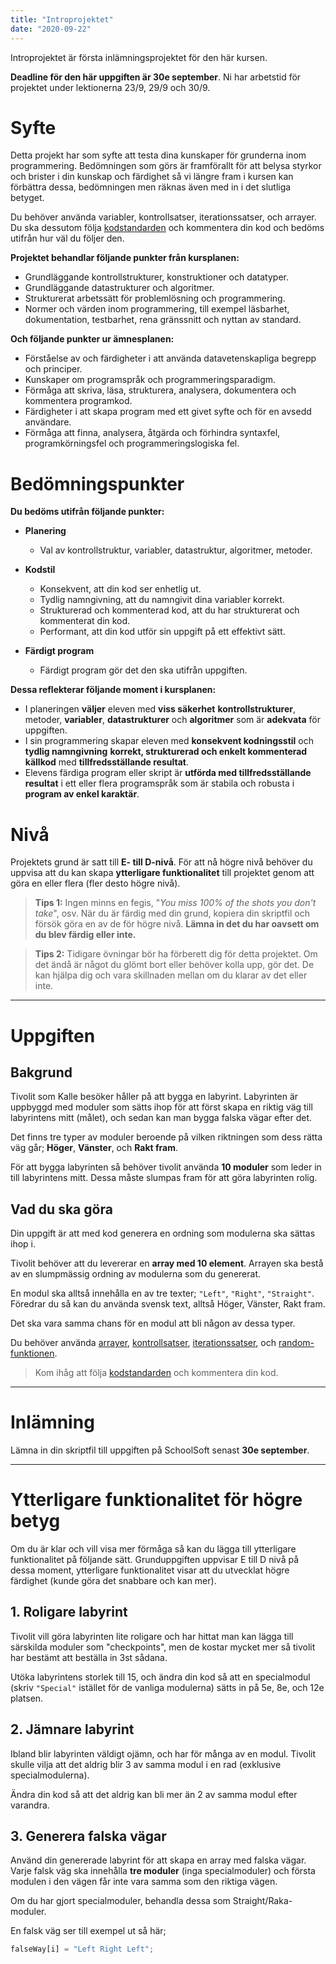 ```yaml
---
title: "Introprojektet"
date: "2020-09-22"
---
```


Introprojektet är första inlämningsprojektet för den här kursen.

**Deadline för den här uppgiften är 30e september**. Ni har arbetstid för projektet under lektionerna 23/9, 29/9 och 30/9.

# Syfte

Detta projekt har som syfte att testa dina kunskaper för grunderna inom programmering. Bedömningen som görs är framförallt för att belysa styrkor och brister i din kunskap och färdighet så vi längre fram i kursen kan förbättra dessa, bedömningen men räknas även med in i det slutliga betyget.

Du behöver använda variabler, kontrollsatser, iterationssatser, och arrayer. Du ska dessutom följa [kodstandarden](https://guteteknik.netlify.app/prog1/kodstandard/) och kommentera din kod och bedöms utifrån hur väl du följer den.

**Projektet behandlar följande punkter från kursplanen:**
- Grundläggande kontrollstrukturer, konstruktioner och datatyper.
- Grundläggande datastrukturer och algoritmer.
- Strukturerat arbetssätt för problemlösning och programmering.
- Normer och värden inom programmering, till exempel läsbarhet, dokumentation, testbarhet, rena gränssnitt och nyttan av standard.

**Och följande punkter ur ämnesplanen:**
- Förståelse av och färdigheter i att använda datavetenskapliga begrepp och principer.
- Kunskaper om programspråk och programmeringsparadigm.
- Förmåga att skriva, läsa, strukturera, analysera, dokumentera och kommentera programkod.
- Färdigheter i att skapa program med ett givet syfte och för en avsedd användare.
- Förmåga att finna, analysera, åtgärda och förhindra syntaxfel, programkörningsfel och programmeringslogiska fel.

# Bedömningspunkter

**Du bedöms utifrån följande punkter:**

- **Planering**
  - Val av kontrollstruktur, variabler, datastruktur, algoritmer, metoder.

- **Kodstil**
  - Konsekvent, att din kod ser enhetlig ut.
  - Tydlig namngivning, att du namngivit dina variabler korrekt.
  - Strukturerad och kommenterad kod, att du har strukturerat och kommenterat din kod.
  - Performant, att din kod utför sin uppgift på ett effektivt sätt.

- **Färdigt program**
  - Färdigt program gör det den ska utifrån uppgiften.

**Dessa reflekterar följande moment i kursplanen:**
- I planeringen **väljer** eleven med **viss säkerhet** **kontrollstrukturer**, metoder, **variabler**, **datastrukturer** och **algoritmer** som är **adekvata** för uppgiften.
- I sin programmering skapar eleven med **konsekvent kodningsstil** och **tydlig namngivning** **korrekt, strukturerad och enkelt kommenterad källkod** med **tillfredsställande resultat**.
- Elevens färdiga program eller skript är **utförda med tillfredsställande resultat** i ett eller flera programspråk som är stabila och robusta i **program av enkel karaktär**.

# Nivå
Projektets grund är satt till **E- till D-nivå**. För att nå högre nivå behöver du uppvisa att du kan skapa **ytterligare funktionalitet** till projektet genom att göra en eller flera (fler desto högre nivå).

> **Tips 1:** Ingen minns en fegis, "*You miss 100% of the shots you don't take*", osv. När du är färdig med din grund, kopiera din skriptfil och försök göra en av de för högre nivå. **Lämna in det du har oavsett om du blev färdig eller inte.**

> **Tips 2:** Tidigare övningar bör ha förberett dig för detta projektet. Om det ändå är något du glömt bort eller behöver kolla upp, gör det. De kan hjälpa dig och vara skillnaden mellan om du klarar av det eller inte.

---

# Uppgiften

## Bakgrund
Tivolit som Kalle besöker håller på att bygga en labyrint. Labyrinten är uppbyggd med moduler som sätts ihop för att först skapa en riktig väg till labyrintens mitt (målet), och sedan kan man bygga falska vägar efter det.

Det finns tre typer av moduler beroende på vilken riktningen som dess rätta väg går; **Höger**, **Vänster**, och **Rakt fram**.

För att bygga labyrinten så behöver tivolit använda **10 moduler** som leder in till labyrintens mitt. Dessa måste slumpas fram för att göra labyrinten rolig.

## Vad du ska göra
Din uppgift är att med kod generera en ordning som modulerna ska sättas ihop i.

Tivolit behöver att du levererar en **array med 10 element**. Arrayen ska bestå av en slumpmässig ordning av modulerna som du genererat.

En modul ska alltså innehålla en av tre texter; `"Left"`, `"Right"`, `"Straight"`. Föredrar du så kan du använda svensk text, alltså Höger, Vänster, Rakt fram.

Det ska vara samma chans för en modul att bli någon av dessa typer.

Du behöver använda [arrayer](https://guteteknik.netlify.app/prog1/arrayer/), [kontrollsatser](https://guteteknik.netlify.app/prog1/kontrollsatser/), [iterationssatser](https://guteteknik.netlify.app/prog1/iterationssatser/), och [random-funktionen](https://guteteknik.netlify.app/prog1/random/).

> Kom ihåg att följa [kodstandarden](https://guteteknik.netlify.app/prog1/kodstandard/) och kommentera din kod.

---

# Inlämning
Lämna in din skriptfil till uppgiften på SchoolSoft senast **30e september**.

---

# Ytterligare funktionalitet för högre betyg
Om du är klar och vill visa mer förmåga så kan du lägga till ytterligare funktionalitet på följande sätt. Grunduppgiften uppvisar E till D nivå på dessa moment, ytterligare funktionalitet visar att du utvecklat högre färdighet (kunde göra det snabbare och kan mer).

## 1. Roligare labyrint
Tivolit vill göra labyrinten lite roligare och har hittat man kan lägga till särskilda moduler som "checkpoints", men de kostar mycket mer så tivolit har bestämt att beställa in 3st sådana.

Utöka labyrintens storlek till 15, och ändra din kod så att en specialmodul (skriv `"Special"` istället för de vanliga modulerna) sätts in på 5e, 8e, och 12e platsen.

## 2. Jämnare labyrint
Ibland blir labyrinten väldigt ojämn, och har för många av en modul. Tivolit skulle vilja att det aldrig blir 3 av samma modul i en rad (exklusive specialmodulerna).

Ändra din kod så att det aldrig kan bli mer än 2 av samma modul efter varandra.

## 3. Generera falska vägar
Använd din genererade labyrint för att skapa en array med falska vägar. Varje falsk väg ska innehålla **tre moduler** (inga specialmoduler) och första modulen i den vägen får inte vara samma som den riktiga vägen.

Om du har gjort specialmoduler, behandla dessa som Straight/Raka-moduler.

En falsk väg ser till exempel ut så här;

```javascript
falseWay[i] = "Left Right Left";
```
